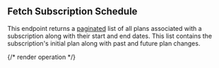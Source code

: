 ## Fetch Subscription Schedule

This endpoint returns a [paginated](../reference/pagination) list of all plans associated with a subscription along
with their start and end dates. This list contains the subscription's initial plan along with past and future plan
changes.

{/* render operation */}
